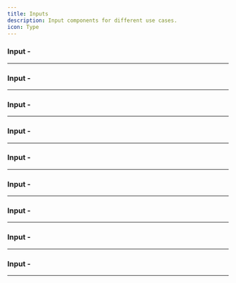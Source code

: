 ```yaml
---
title: Inputs
description: Input components for different use cases.
icon: Type
---
```


### Input - 


<Preview link="inputs/input-01">
    <Input01 />
</Preview>

---

### Input - 


<Preview link="inputs/input-02">
    <Input02 />
</Preview>

---

### Input - 


<Preview link="inputs/input-03">
    <Input03 />
</Preview>

---

### Input - 


<Preview link="inputs/input-04">
    <Input04 />
</Preview>

---

### Input - 


<Preview link="inputs/input-05">
    <Input05 />
</Preview>

---

### Input - 


<Preview link="inputs/input-06">
    <Input06 />
</Preview>

---

### Input - 


<Preview link="inputs/input-08">
    <Input08 />
</Preview>

---

### Input - 


<Preview link="inputs/input-09">
    <Input09 />
</Preview>

---

### Input - 


<Preview link="inputs/input-10">
    <Input10 />
</Preview>

---
